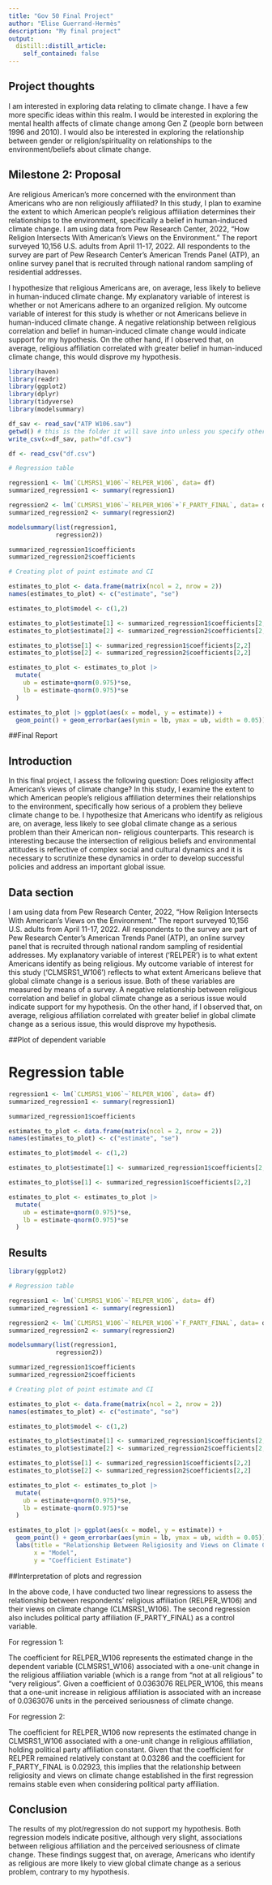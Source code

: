 ```yaml
---
title: "Gov 50 Final Project"
author: "Elise Guerrand-Hermès"
description: "My final project"
output:
  distill::distill_article:
    self_contained: false
---
```


## Project thoughts

I am interested in exploring data relating to climate change. I have a few more specific ideas within this realm. I would be interested in exploring the mental health affects of climate change among Gen Z (people born between 1996 and 2010). I would also be interested in exploring the relationship between gender or religion/spirituality on relationships to the environment/beliefs about climate change. 

## Milestone 2: Proposal 

Are religious American's more concerned with the environment than Americans who are non religiously affiliated? In this study, I plan to examine the extent to which American people's religious affiliation determines their relationships to the environment, specifically a belief in human-induced climate change. I am using data from Pew Research Center, 2022, "How Religion Intersects With American's Views on the Environment." The report surveyed 10,156 U.S. adults from April 11-17, 2022. All respondents to the survey are part of Pew Research Center’s American Trends Panel (ATP), an online survey panel that is recruited through national random sampling of residential addresses.

I hypothesize that religious Americans are, on average, less likely to believe in human-induced climate change. My explanatory variable of interest is whether or not Americans adhere to an organized religion. My outcome variable of interest for this study is whether or not Americans believe in human-induced climate change. A negative relationship between religious correlation and belief in human-induced climate change would indicate support for my hypothesis. On the other hand, if I observed that, on average, religious affiliation correlated with greater belief in human-induced climate change, this would disprove my hypothesis. 

```r
library(haven)
library(readr)
library(ggplot2)
library(dplyr)
library(tidyverse)
library(modelsummary)

df_sav <- read_sav("ATP W106.sav")
getwd() # this is the folder it will save into unless you specify otherwise in the path below
write_csv(x=df_sav, path="df.csv")

df <- read_csv("df.csv")
```


```r


# Regression table

regression1 <- lm(`CLMSRS1_W106`~`RELPER_W106`, data= df)
summarized_regression1 <- summary(regression1)

regression2 <- lm(`CLMSRS1_W106`~`RELPER_W106`+`F_PARTY_FINAL`, data= df)
summarized_regression2 <- summary(regression2)

modelsummary(list(regression1,
             regression2))

summarized_regression1$coefficients
summarized_regression2$coefficients

# Creating plot of point estimate and CI

estimates_to_plot <- data.frame(matrix(ncol = 2, nrow = 2))
names(estimates_to_plot) <- c("estimate", "se")

estimates_to_plot$model <- c(1,2)

estimates_to_plot$estimate[1] <- summarized_regression1$coefficients[2,1]
estimates_to_plot$estimate[2] <- summarized_regression2$coefficients[2,1]

estimates_to_plot$se[1] <- summarized_regression1$coefficients[2,2]
estimates_to_plot$se[2] <- summarized_regression2$coefficients[2,2]

estimates_to_plot <- estimates_to_plot |>
  mutate(
    ub = estimate+qnorm(0.975)*se,
    lb = estimate-qnorm(0.975)*se
  )

estimates_to_plot |> ggplot(aes(x = model, y = estimate)) +
  geom_point() + geom_errorbar(aes(ymin = lb, ymax = ub, width = 0.05))
``` 

##Final Report 

## Introduction 

In this final project, I assess the following question: Does religiosity affect American's views of climate change? In this study, I examine the extent to which American people's religious affiliation determines their relationships to the environment, specifically how serious of a problem they believe climate change to be. I hypothesize that Americans who identify as religious are, on average, less likely to see global climate change as a serious problem than their American non- religious counterparts. This research is interesting because the intersection of religious beliefs and environmental attitudes is reflective of complex social and cultural dynamics and it is necessary to scrutinize these dynamics in order to develop successful policies and address an important global issue. 

## Data section

I am using data from Pew Research Center, 2022, "How Religion Intersects With American's Views on the Environment." The report surveyed 10,156 U.S. adults from April 11-17, 2022. All respondents to the survey are part of Pew Research Center’s American Trends Panel (ATP), an online survey panel that is recruited through national random sampling of residential addresses. My explanatory variable of interest ('RELPER') is to what extent Americans identify as being religious. My outcome variable of interest for this study ('CLMSRS1_W106') reflects to what extent Americans believe that global climate change is a serious issue. Both of these variables are measured by means of a survey. A negative relationship between religious correlation and belief in global climate change as a serious issue would indicate support for my hypothesis. On the other hand, if I observed that, on average, religious affiliation correlated with greater belief in global climate change as a serious issue, this would disprove my hypothesis. 

##Plot of dependent variable

# Regression table

```r
regression1 <- lm(`CLMSRS1_W106`~`RELPER_W106`, data= df)
summarized_regression1 <- summary(regression1)

summarized_regression1$coefficients

estimates_to_plot <- data.frame(matrix(ncol = 2, nrow = 2))
names(estimates_to_plot) <- c("estimate", "se")

estimates_to_plot$model <- c(1,2)

estimates_to_plot$estimate[1] <- summarized_regression1$coefficients[2,1]

estimates_to_plot$se[1] <- summarized_regression1$coefficients[2,2]

estimates_to_plot <- estimates_to_plot |>
  mutate(
    ub = estimate+qnorm(0.975)*se,
    lb = estimate-qnorm(0.975)*se
  )

```

## Results 

```r

library(ggplot2)

# Regression table

regression1 <- lm(`CLMSRS1_W106`~`RELPER_W106`, data= df)
summarized_regression1 <- summary(regression1)

regression2 <- lm(`CLMSRS1_W106`~`RELPER_W106`+`F_PARTY_FINAL`, data= df)
summarized_regression2 <- summary(regression2)

modelsummary(list(regression1,
             regression2))

summarized_regression1$coefficients
summarized_regression2$coefficients

# Creating plot of point estimate and CI

estimates_to_plot <- data.frame(matrix(ncol = 2, nrow = 2))
names(estimates_to_plot) <- c("estimate", "se")

estimates_to_plot$model <- c(1,2)

estimates_to_plot$estimate[1] <- summarized_regression1$coefficients[2,1]
estimates_to_plot$estimate[2] <- summarized_regression2$coefficients[2,1]

estimates_to_plot$se[1] <- summarized_regression1$coefficients[2,2]
estimates_to_plot$se[2] <- summarized_regression2$coefficients[2,2]

estimates_to_plot <- estimates_to_plot |>
  mutate(
    ub = estimate+qnorm(0.975)*se,
    lb = estimate-qnorm(0.975)*se
  )

estimates_to_plot |> ggplot(aes(x = model, y = estimate)) +
  geom_point() + geom_errorbar(aes(ymin = lb, ymax = ub, width = 0.05)) +
  labs(title = "Relationship Between Religiosity and Views on Climate Change",
       x = "Model",
       y = "Coefficient Estimate")

```

##Interpretation of plots and regression 

In the above code, I have conducted two linear regressions to assess the relationship between respondents' religious affiliation (RELPER_W106) and their views on climate change (CLMSRS1_W106). The second regression also includes political party affiliation (F_PARTY_FINAL) as a control variable.

For regression 1:

The coefficient for RELPER_W106 represents the estimated change in the dependent variable (CLMSRS1_W106) associated with a one-unit change in the religious affiliation variable (which is a range from "not at all religious" to "very religious". Given a coefficient of 0.0363076 RELPER_W106, this means that a one-unit increase in religious affiliation is associated with an increase of 0.0363076 units in the perceived seriousness of climate change.

For regression 2: 

The coefficient for RELPER_W106 now represents the estimated change in CLMSRS1_W106 associated with a one-unit change in religious affiliation, holding political party affiliation constant. Given that the coefficient for RELPER remained relatively constant at 0.03286 and the coefficient for F_PARTY_FINAL is 0.02923, this implies that the relationship between religiosity and views on climate change established in the first regression remains stable even when considering political party affiliation.


## Conclusion 

The results of my plot/regression do not support my hypothesis. Both regression models indicate positive, although very slight, associations between religious affiliation and the perceived seriousness of climate change. These findings suggest that, on average, Americans who identify as religious are more likely to view global climate change as a serious problem, contrary to my hypothesis.




